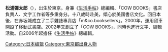 {{expand|time=2015-12-13T15:26:48+00:00}}
{{unreferenced|time=2015-12-13T15:26:48+00:00}}
{{Infobox Writer
| 姓名     = 松浦彌太郎
| 日文假名 = まつうら やたろう
| 原文名稱 = 松浦彌太郎
| 羅馬拼音 = Matsuura Yataro
| 出生     = 1965年
| 國籍     = {{JPN}}
}}
'''松浦彌太郎'''（{{bd|1965年}}），出生於東京。身兼《[[生活手帖|生活手帖]]》總編輯、「COW BOOKS」書店負責人、文字工作者等多重身分。十八歲時赴美，傾心於美國書店文化。回日本後，在赤坂城成立了二手雜誌專賣店「m&co.booksellers」。2000年，運用貨車開設了移動式書店。2002年又創立了「COW BOOKS」，同時也進行文字、編輯活動。自2006年起擔任《[[生活手帖|生活手帖]]》總編輯。

[[Category:日本编辑|Category:日本编辑]]
[[Category:東京都出身人物|Category:東京都出身人物]]